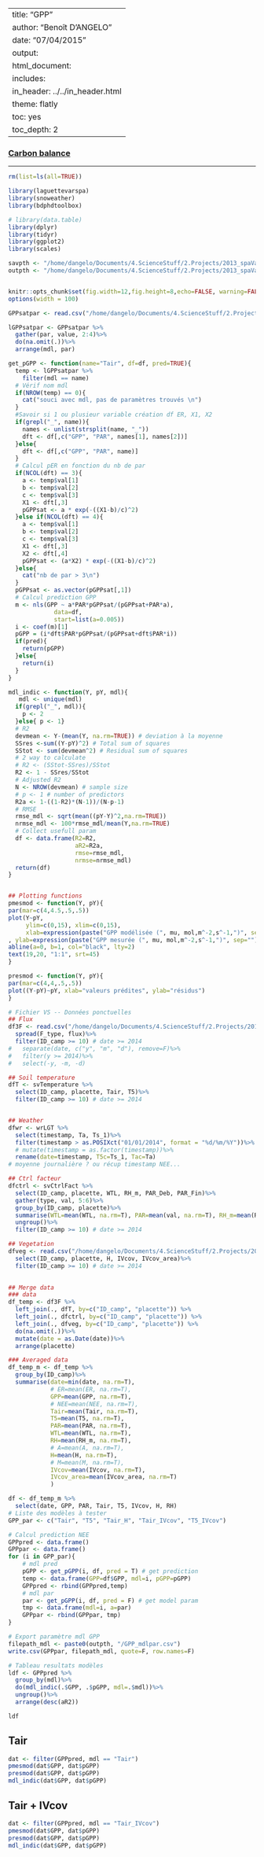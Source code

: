 
---
title: "GPP"
author: "Benoît D'ANGELO"
date: "07/04/2015"
output:
  html_document:
    includes:
      in_header: ../../in_header.html
    theme: flatly
    toc: yes
    toc_depth: 2
---

<h3><a href="../CB_toc.html"> Carbon balance </a></h3>

***

```r
rm(list=ls(all=TRUE))

library(laguettevarspa)
library(snoweather)
library(bdphdtoolbox)

# library(data.table)
library(dplyr)
library(tidyr)
library(ggplot2)
library(scales)

savpth <- "/home/dangelo/Documents/4.ScienceStuff/2.Projects/2013_spaVar_LG/graphs/carbonbalance"
outpth <- "/home/dangelo/Documents/4.ScienceStuff/2.Projects/2013_spaVar_LG/data/processed"


knitr::opts_chunk$set(fig.width=12,fig.height=8,echo=FALSE, warning=FALSE,message=FALSE)
options(width = 100)
```


```r
GPPsatpar <- read.csv("/home/dangelo/Documents/4.ScienceStuff/2.Projects/2013_spaVar_LG/data/processed/GPPsat_mdlpar.csv")

lGPPsatpar <- GPPsatpar %>%
  gather(par, value, 2:4)%>%
  do(na.omit(.))%>%
  arrange(mdl, par)
```

```r
get_pGPP <- function(name="Tair", df=df, pred=TRUE){
  temp <- lGPPsatpar %>%
    filter(mdl == name)
  # Vérif nom mdl
  if(NROW(temp) == 0){
    cat("souci avec mdl, pas de paramètres trouvés \n")
  }
  #Savoir si 1 ou plusieur variable création df ER, X1, X2
  if(grepl("_", name)){
    names <- unlist(strsplit(name, "_"))
    dft <- df[,c("GPP", "PAR", names[1], names[2])]
  }else{
    dft <- df[,c("GPP", "PAR", name)]
  }
  # Calcul pER en fonction du nb de par
  if(NCOL(dft) == 3){
    a <- temp$val[1]
    b <- temp$val[2]
    c <- temp$val[3]
    X1 <- dft[,3]
    pGPPsat <- a * exp(-((X1-b)/c)^2)
  }else if(NCOL(dft) == 4){
    a <- temp$val[1]
    b <- temp$val[2]
    c <- temp$val[3]
    X1 <- dft[,3]
    X2 <- dft[,4]
    pGPPsat <- (a*X2) * exp(-((X1-b)/c)^2)
  }else{
    cat("nb de par > 3\n")
  }
  pGPPsat <- as.vector(pGPPsat[,1])
  # Calcul prediction GPP
  m <- nls(GPP ~ a*PAR*pGPPsat/(pGPPsat+PAR*a),
             data=df,
             start=list(a=0.005))
  i <- coef(m)[1]
  pGPP = (i*dft$PAR*pGPPsat/(pGPPsat+dft$PAR*i))
  if(pred){
    return(pGPP)
  }else{
    return(i)
  }
}

mdl_indic <- function(Y, pY, mdl){
   mdl <- unique(mdl)
  if(grepl("_", mdl)){
    p <- 2
  }else{ p <- 1}
  # R2
  devmean <- Y-(mean(Y, na.rm=TRUE)) # deviation à la moyenne
  SSres <-sum((Y-pY)^2) # Total sum of squares
  SStot <- sum(devmean^2) # Residual sum of squares
  # 2 way to calculate
  # R2 <- (SStot-SSres)/SStot 
  R2 <- 1 - SSres/SStot
  # Adjusted R2
  N <- NROW(devmean) # sample size
  # p <- 1 # number of predictors
  R2a <- 1-((1-R2)*(N-1))/(N-p-1)
  # RMSE
  rmse_mdl <- sqrt(mean((pY-Y)^2,na.rm=TRUE))
  nrmse_mdl <- 100*rmse_mdl/mean(Y,na.rm=TRUE)
  # Collect usefull param
  df <- data.frame(R2=R2,
                   aR2=R2a,
                   rmse=rmse_mdl,
                   nrmse=nrmse_mdl)
  return(df)
}


## Plotting functions
pmesmod <- function(Y, pY){
par(mar=c(4,4.5,.5,.5))
plot(Y~pY, 
     ylim=c(0,15), xlim=c(0,15),
     xlab=expression(paste("GPP modélisée (", mu, mol,m^-2,s^-1,")", sep=""))
, ylab=expression(paste("GPP mesurée (", mu, mol,m^-2,s^-1,")", sep="")), data=df)
abline(a=0, b=1, col="black", lty=2)
text(19,20, "1:1", srt=45)
}

presmod <- function(Y, pY){
par(mar=c(4,4,.5,.5))
plot((Y-pY)~pY, xlab="valeurs prédites", ylab="résidus")
}
```



```r
# Fichier VS -- Données ponctuelles
## Flux
df3F <- read.csv("/home/dangelo/Documents/4.ScienceStuff/2.Projects/2013_spaVar_LG/data/processed/3F_data.csv") %>%
  spread(F_type, flux)%>%
  filter(ID_camp >= 10) # date >= 2014
#   separate(date, c("y", "m", "d"), remove=F)%>%
#   filter(y >= 2014)%>%
#   select(-y, -m, -d)

## Soil temperature
dfT <- svTemperature %>%
  select(ID_camp, placette, Tair, T5)%>%
  filter(ID_camp >= 10) # date >= 2014


## Weather
dfwr <- wrLGT %>%
  select(timestamp, Ta, Ts_1)%>%
  filter(timestamp > as.POSIXct("01/01/2014", format = "%d/%m/%Y"))%>%
  # mutate(timestamp = as.factor(timestamp))%>%
  rename(date=timestamp, T5c=Ts_1, Tac=Ta)
# moyenne journalière ? ou récup timestamp NEE...

## Ctrl facteur
dfctrl <- svCtrlFact %>%
  select(ID_camp, placette, WTL, RH_m, PAR_Deb, PAR_Fin)%>%
  gather(type, val, 5:6)%>%
  group_by(ID_camp, placette)%>%
  summarise(WTL=mean(WTL, na.rm=T), PAR=mean(val, na.rm=T), RH_m=mean(RH_m, na.rm=T))%>%
  ungroup()%>%
  filter(ID_camp >= 10) # date >= 2014

## Vegetation
dfveg <- read.csv("/home/dangelo/Documents/4.ScienceStuff/2.Projects/2013_spaVar_LG/data/processed/svIVcov.csv") %>%
  select(ID_camp, placette, H, IVcov, IVcov_area)%>%
  filter(ID_camp >= 10) # date >= 2014
  

## Merge data
### data
df_temp <- df3F %>%
  left_join(., dfT, by=c("ID_camp", "placette")) %>%
  left_join(., dfctrl, by=c("ID_camp", "placette")) %>%
  left_join(., dfveg, by=c("ID_camp", "placette")) %>%
  do(na.omit(.))%>%
  mutate(date = as.Date(date))%>%
  arrange(placette)

### Averaged data
df_temp_m <- df_temp %>%
  group_by(ID_camp)%>%
  summarise(date=min(date, na.rm=T),
            # ER=mean(ER, na.rm=T),
            GPP=mean(GPP, na.rm=T),
            # NEE=mean(NEE, na.rm=T),
            Tair=mean(Tair, na.rm=T),
            T5=mean(T5, na.rm=T),
            PAR=mean(PAR, na.rm=T),
            WTL=mean(WTL, na.rm=T),
            RH=mean(RH_m, na.rm=T),
            # A=mean(A, na.rm=T),
            H=mean(H, na.rm=T),
            # M=mean(M, na.rm=T),
            IVcov=mean(IVcov, na.rm=T),
            IVcov_area=mean(IVcov_area, na.rm=T)
            )

```

```r
df <- df_temp_m %>%
  select(date, GPP, PAR, Tair, T5, IVcov, H, RH)
# Liste des modèles à tester
GPP_par <- c("Tair", "T5", "Tair_H", "Tair_IVcov", "T5_IVcov")

# Calcul prediction NEE
GPPpred <- data.frame()
GPPpar <- data.frame()
for (i in GPP_par){
    # mdl pred
    pGPP <- get_pGPP(i, df, pred = T) # get prediction
    temp <- data.frame(GPP=df$GPP, mdl=i, pGPP=pGPP)
    GPPpred <- rbind(GPPpred,temp)
    # mdl par
    par <- get_pGPP(i, df, pred = F) # get model param
    tmp <- data.frame(mdl=i, a=par)
    GPPpar <- rbind(GPPpar, tmp)
}

# Export paramètre mdl GPP
filepath_mdl <- paste0(outpth, "/GPP_mdlpar.csv")
write.csv(GPPpar, filepath_mdl, quote=F, row.names=F)
```

```r
# Tableau resultats modèles
ldf <- GPPpred %>%
  group_by(mdl)%>%
  do(mdl_indic(.$GPP, .$pGPP, mdl=.$mdl))%>%
  ungroup()%>%
  arrange(desc(aR2))

ldf
```

## Tair

```r
dat <- filter(GPPpred, mdl == "Tair")
pmesmod(dat$GPP, dat$pGPP)
presmod(dat$GPP, dat$pGPP)
mdl_indic(dat$GPP, dat$pGPP)
```

## Tair + IVcov

```r
dat <- filter(GPPpred, mdl == "Tair_IVcov")
pmesmod(dat$GPP, dat$pGPP)
presmod(dat$GPP, dat$pGPP)
mdl_indic(dat$GPP, dat$pGPP)
```
